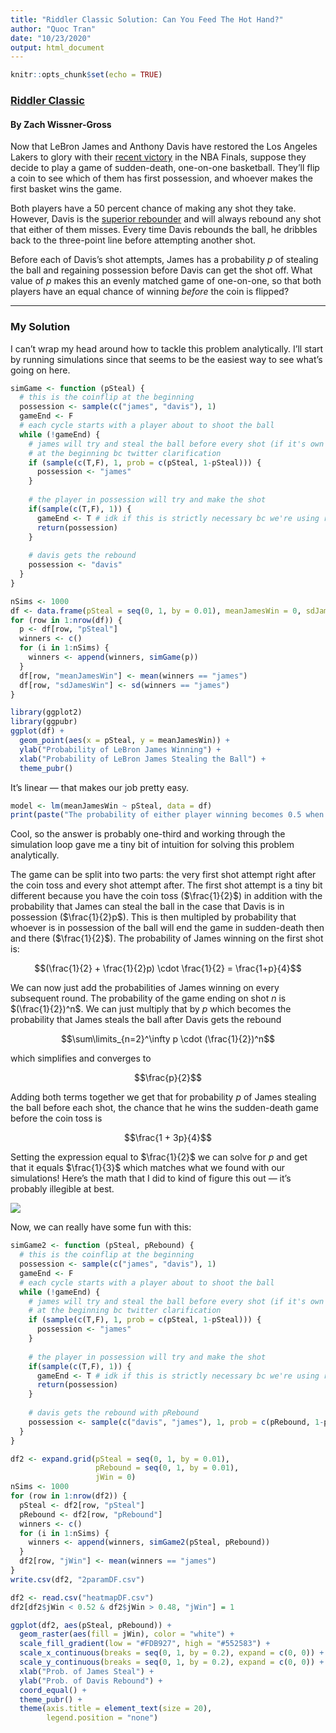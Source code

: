 ```yaml
---
title: "Riddler Classic Solution: Can You Feed The Hot Hand?"
author: "Quoc Tran"
date: "10/23/2020"
output: html_document
---
```


```r
knitr::opts_chunk$set(echo = TRUE)
```

### [Riddler Classic](https://fivethirtyeight.com/features/can-you-feed-the-hot-hand/)

#### By Zach Wissner-Gross

Now that LeBron James and Anthony Davis have restored the Los Angeles Lakers to glory with their [recent victory](https://fivethirtyeight.com/features/lebron-and-ad-are-the-heroes-but-the-sum-of-this-laker-club-was-more-than-its-superstar-parts/) in the NBA Finals, suppose they decide to play a game of sudden-death, one-on-one basketball. They’ll flip a coin to see which of them has first possession, and whoever makes the first basket wins the game.

Both players have a 50 percent chance of making any shot they take. However, Davis is the [superior rebounder](https://www.espn.com/nba/stats/player/_/season/2020/seasontype/2/table/general/sort/avgRebounds/dir/desc) and will always rebound any shot that either of them misses. Every time Davis rebounds the ball, he dribbles back to the three-point line before attempting another shot.

Before each of Davis’s shot attempts, James has a probability *p* of stealing the ball and regaining possession before Davis can get the shot off. What value of *p* makes this an evenly matched game of one-on-one, so that both players have an equal chance of winning *before* the coin is flipped?

***

### My Solution

I can't wrap my head around how to tackle this problem analytically. I'll start by running simulations since that seems to be the easiest way to see what's going on here.

```r
simGame <- function (pSteal) {
  # this is the coinflip at the beginning
  possession <- sample(c("james", "davis"), 1)
  gameEnd <- F
  # each cycle starts with a player about to shoot the ball
  while (!gameEnd) {
    # james will try and steal the ball before every shot (if it's own shot this doesn't matter)
    # at the beginning bc twitter clarification
    if (sample(c(T,F), 1, prob = c(pSteal, 1-pSteal))) {
      possession <- "james"
    }
    
    # the player in possession will try and make the shot
    if(sample(c(T,F), 1)) {
      gameEnd <- T # idk if this is strictly necessary bc we're using return()
      return(possession)
    }
    
    # davis gets the rebound
    possession <- "davis"
  }
}
```

```r
nSims <- 1000
df <- data.frame(pSteal = seq(0, 1, by = 0.01), meanJamesWin = 0, sdJamesWin = 0)
for (row in 1:nrow(df)) {
  p <- df[row, "pSteal"]
  winners <- c()
  for (i in 1:nSims) {
    winners <- append(winners, simGame(p))
  }
  df[row, "meanJamesWin"] <- mean(winners == "james")
  df[row, "sdJamesWin"] <- sd(winners == "james")
}
```

```r
library(ggplot2)
library(ggpubr)
ggplot(df) +
  geom_point(aes(x = pSteal, y = meanJamesWin)) +
  ylab("Probability of LeBron James Winning") +
  xlab("Probability of LeBron James Stealing the Ball") +
  theme_pubr()
```

It's linear — that makes our job pretty easy.

```r
model <- lm(meanJamesWin ~ pSteal, data = df)
print(paste("The probability of either player winning becomes 0.5 when James's probability of stealing the ball is", round((0.5 - model$coefficients[1])/model$coefficients[2], 3)))
```

Cool, so the answer is probably one-third and working through the simulation loop gave me a tiny bit of intuition for solving this problem analytically.

The game can be split into two parts: the very first shot attempt right after the coin toss and every shot attempt after. The first shot attempt is a tiny bit different because you have the coin toss ($\frac{1}{2}$) in addition with the probability that James can steal the ball in the case that Davis is in possession ($\frac{1}{2}p$). This is then multipled by probability that whoever is in possession of the ball will end the game in sudden-death then and there ($\frac{1}{2}$). The probability of James winning on the first shot is:

$$(\frac{1}{2} + \frac{1}{2}p) \cdot \frac{1}{2} =  \frac{1+p}{4}$$

We can now just add the probabilities of James winning on every subsequent round. The probability of the game ending on shot $n$ is $(\frac{1}{2})^n$. We can just multiply that by $p$ which becomes the probability that James steals the ball after Davis gets the rebound

$$\sum\limits_{n=2}^\infty p \cdot (\frac{1}{2})^n$$

which simplifies and converges to

$$\frac{p}{2}$$

Adding both terms together we get that for probability $p$ of James stealing the ball before each shot, the chance that he wins the sudden-death game before the coin toss is

$$\frac{1 + 3p}{4}$$

Setting the expression equal to $\frac{1}{2}$ we can solve for $p$ and get that it equals $\frac{1}{3}$ which matches what we found with our simulations! Here's the math that I did to kind of figure this out — it's probably illegible at best.

![](math.jpg)

Now, we can really have some fun with this:

```r
simGame2 <- function (pSteal, pRebound) {
  # this is the coinflip at the beginning
  possession <- sample(c("james", "davis"), 1)
  gameEnd <- F
  # each cycle starts with a player about to shoot the ball
  while (!gameEnd) {
    # james will try and steal the ball before every shot (if it's own shot this doesn't matter)
    # at the beginning bc twitter clarification
    if (sample(c(T,F), 1, prob = c(pSteal, 1-pSteal))) {
      possession <- "james"
    }
    
    # the player in possession will try and make the shot
    if(sample(c(T,F), 1)) {
      gameEnd <- T # idk if this is strictly necessary bc we're using return()
      return(possession)
    }
    
    # davis gets the rebound with pRebound
    possession <- sample(c("davis", "james"), 1, prob = c(pRebound, 1-pRebound))
  }
}
```

```r
df2 <- expand.grid(pSteal = seq(0, 1, by = 0.01), 
                   pRebound = seq(0, 1, by = 0.01), 
                   jWin = 0)
nSims <- 1000
for (row in 1:nrow(df2)) {
  pSteal <- df2[row, "pSteal"]
  pRebound <- df2[row, "pRebound"]
  winners <- c()
  for (i in 1:nSims) {
    winners <- append(winners, simGame2(pSteal, pRebound))
  }
  df2[row, "jWin"] <- mean(winners == "james")
}
write.csv(df2, "2paramDF.csv")
```

```r
df2 <- read.csv("heatmapDF.csv")
df2[df2$jWin < 0.52 & df2$jWin > 0.48, "jWin"] = 1

ggplot(df2, aes(pSteal, pRebound)) +
  geom_raster(aes(fill = jWin), color = "white") +
  scale_fill_gradient(low = "#FDB927", high = "#552583") +
  scale_x_continuous(breaks = seq(0, 1, by = 0.2), expand = c(0, 0)) +
  scale_y_continuous(breaks = seq(0, 1, by = 0.2), expand = c(0, 0)) +
  xlab("Prob. of James Steal") +
  ylab("Prob. of Davis Rebound") +
  coord_equal() +
  theme_pubr() +
  theme(axis.title = element_text(size = 20),
        legend.position = "none")
```


